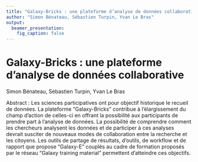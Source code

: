 ```yaml
---
title: "Galaxy-Bricks : une plateforme d’analyse de données collaborative"
author: "Simon Bénateau, Sébastien Turpin, Yvan Le Bras"
output:
  beamer_presentation:
    fig_caption: false
---
```


# Galaxy-Bricks : une plateforme d’analyse de données collaborative
Simon Bénateau, Sébastien Turpin, Yvan Le Bras

Abstract :
Les sciences participatives ont pour objectif historique le recueil de données. La plateforme "Galaxy-Bricks" contribue à l'élargissement du champ d'action de celles-ci en offrant la possibilité aux participants de prendre part à l'analyse de données. La possibilité de comprendre comment les chercheurs analysent les données et de participer à ces analyses devrait susciter de nouveaux modes de collaboration entre la recherche et les citoyens.
Les outils de partage de résultats, d'outils, de workflow et de rapport que propose "Galaxy-E" couplés au cadre de formation proposés par le réseau "Galaxy training material" permettent d'atteindre ces objectifs.
